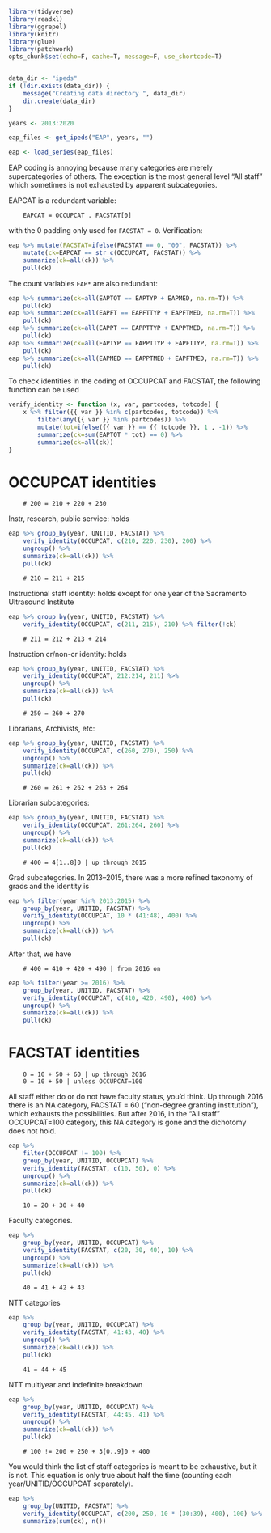 ```r
library(tidyverse)
library(readxl)
library(ggrepel)
library(knitr)
library(glue)
library(patchwork)
opts_chunk$set(echo=F, cache=T, message=F, use_shortcode=T)
```

```r
```

```r
data_dir <- "ipeds"
if (!dir.exists(data_dir)) {
    message("Creating data directory ", data_dir)
    dir.create(data_dir)
}

years <- 2013:2020

eap_files <- get_ipeds("EAP", years, "")
```

```r
eap <- load_series(eap_files)
```

EAP coding is annoying because many categories are merely supercategories of others. The exception is the most general level "All staff" which sometimes is not exhausted by apparent subcategories.

EAPCAT is a redundant variable:

        EAPCAT = OCCUPCAT . FACSTAT[0]

with the 0 padding only used for `FACSTAT = 0`. Verification:

```r
eap %>% mutate(FACSTAT=ifelse(FACSTAT == 0, "00", FACSTAT)) %>%
    mutate(ck=EAPCAT == str_c(OCCUPCAT, FACSTAT)) %>%
    summarize(ck=all(ck)) %>%
    pull(ck)
```

The count variables `EAP*` are also redundant:

```r
eap %>% summarize(ck=all(EAPTOT == EAPTYP + EAPMED, na.rm=T)) %>%
    pull(ck)
eap %>% summarize(ck=all(EAPFT == EAPFTTYP + EAPFTMED, na.rm=T)) %>%
    pull(ck)
eap %>% summarize(ck=all(EAPPT == EAPPTTYP + EAPPTMED, na.rm=T)) %>%
    pull(ck)
eap %>% summarize(ck=all(EAPTYP == EAPPTTYP + EAPFTTYP, na.rm=T)) %>%
    pull(ck)
eap %>% summarize(ck=all(EAPMED == EAPPTMED + EAPFTMED, na.rm=T)) %>%
    pull(ck)
```

To check identities in the coding of OCCUPCAT and FACSTAT, the following function can be used

```r
verify_identity <- function (x, var, partcodes, totcode) {
    x %>% filter({{ var }} %in% c(partcodes, totcode)) %>%
        filter(any({{ var }} %in% partcodes)) %>%
        mutate(tot=ifelse({{ var }} == {{ totcode }}, 1 , -1)) %>%
        summarize(ck=sum(EAPTOT * tot) == 0) %>%
        summarize(ck=all(ck))
}
```

# OCCUPCAT identities


        # 200 = 210 + 220 + 230

Instr, research, public service: holds

```r
eap %>% group_by(year, UNITID, FACSTAT) %>%
    verify_identity(OCCUPCAT, c(210, 220, 230), 200) %>%
    ungroup() %>%
    summarize(ck=all(ck)) %>%
    pull(ck)
```

        # 210 = 211 + 215

Instructional staff identity: holds except for one year of the Sacramento Ultrasound Institute

```r
eap %>% group_by(year, UNITID, FACSTAT) %>%
    verify_identity(OCCUPCAT, c(211, 215), 210) %>% filter(!ck)
```

        # 211 = 212 + 213 + 214

Instruction cr/non-cr identity: holds

```r
eap %>% group_by(year, UNITID, FACSTAT) %>%
    verify_identity(OCCUPCAT, 212:214, 211) %>%
    ungroup() %>%
    summarize(ck=all(ck)) %>%
    pull(ck)
```

        # 250 = 260 + 270

Librarians, Archivists, etc:

```r
eap %>% group_by(year, UNITID, FACSTAT) %>%
    verify_identity(OCCUPCAT, c(260, 270), 250) %>%
    ungroup() %>%
    summarize(ck=all(ck)) %>%
    pull(ck)
```

        # 260 = 261 + 262 + 263 + 264

Librarian subcategories:

```r
eap %>% group_by(year, UNITID, FACSTAT) %>%
    verify_identity(OCCUPCAT, 261:264, 260) %>%
    ungroup() %>%
    summarize(ck=all(ck)) %>%
    pull(ck)
```

        # 400 = 4[1..8]0 | up through 2015

Grad subcategories. In 2013–2015, there was a more refined taxonomy of grads and the identity is

```r
eap %>% filter(year %in% 2013:2015) %>%
    group_by(year, UNITID, FACSTAT) %>%
    verify_identity(OCCUPCAT, 10 * (41:48), 400) %>%
    ungroup() %>%
    summarize(ck=all(ck)) %>%
    pull(ck)
```

After that, we have

        # 400 = 410 + 420 + 490 | from 2016 on

```r
eap %>% filter(year >= 2016) %>%
    group_by(year, UNITID, FACSTAT) %>%
    verify_identity(OCCUPCAT, c(410, 420, 490), 400) %>%
    ungroup() %>%
    summarize(ck=all(ck)) %>%
    pull(ck)
```

# FACSTAT identities

        0 = 10 + 50 + 60 | up through 2016
        0 = 10 + 50 | unless OCCUPCAT=100


All staff either do or do not have faculty status, you'd think. Up through 2016 there is an NA category, FACSTAT = 60 ("non-degree granting institution"), which exhausts the possibilities. But after 2016, in the "All staff" OCCUPCAT=100 category, this NA category is gone and the dichotomy does not hold.


```r
eap %>% 
    filter(OCCUPCAT != 100) %>%
    group_by(year, UNITID, OCCUPCAT) %>%
    verify_identity(FACSTAT, c(10, 50), 0) %>%
    ungroup() %>%
    summarize(ck=all(ck)) %>%
    pull(ck)
```


        10 = 20 + 30 + 40

Faculty categories.

```r
eap %>% 
    group_by(year, UNITID, OCCUPCAT) %>%
    verify_identity(FACSTAT, c(20, 30, 40), 10) %>%
    ungroup() %>%
    summarize(ck=all(ck)) %>%
    pull(ck)
```


        40 = 41 + 42 + 43

NTT categories

```r
eap %>% 
    group_by(year, UNITID, OCCUPCAT) %>%
    verify_identity(FACSTAT, 41:43, 40) %>%
    ungroup() %>%
    summarize(ck=all(ck)) %>%
    pull(ck)
```

        41 = 44 + 45

NTT multiyear and indefinite breakdown

```r
eap %>% 
    group_by(year, UNITID, OCCUPCAT) %>%
    verify_identity(FACSTAT, 44:45, 41) %>%
    ungroup() %>%
    summarize(ck=all(ck)) %>%
    pull(ck)
```

        # 100 != 200 + 250 + 3[0..9]0 + 400

You would think the list of staff categories is meant to be exhaustive, but it is not. This equation is only true about half the time (counting each year/UNITID/OCCUPCAT separately).

```r
eap %>%
    group_by(UNITID, FACSTAT) %>%
    verify_identity(OCCUPCAT, c(200, 250, 10 * (30:39), 400), 100) %>%
    summarize(sum(ck), n())
```
